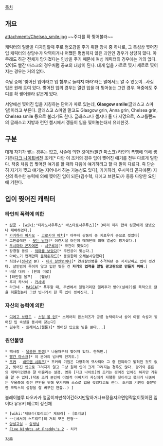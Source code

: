 [[목차]]

== 개요 ==
attachment:/Chelsea_smile.jpg
~~주디를 확 찢어불라~~

캐릭터의 얼굴을 디자인할때 주로 혐오감을 주기 위한 장치 중 하나로, 그 특성상 찢어진 입 캐릭터의 상당수가 악역이거나 어쨌든 평범하지 않은 괴인인 경우가 상당히 많다. 아무래도 하관 전체가 망가졌다는 인상을 주기 때문에 여성 캐릭터의 경우에는 거의 없다. 있어도 빨간 마스크의 경우처럼 공포의 대상이 된다. 대개 입을 가로로 찢지 세로로 찢어지는 경우는 거의 없다.

속담 중에 '찢어진 입이라고 입 함부로 놀리지 마라'라는 말에서도 알 수 있듯이...사실 입은 원래 트여 있다. 찢어진 입의 경우는 열린 입을 더 찢어놓는 그런 경우. 욕중에도 주디를 확 찢어불라 같은게 있다.

서양에선 찢어진 입을 지칭하는 단어가 따로 있는데, '''Glasgow smile'''(글래스고 스마일)이라고 부른다. 글래스고 스마일 말고도 Glasgow grin, Anna grin, Chelsea grin, Chelsea smile 등으로 불리기도 한다. 글래스고나 첼시나 둘 다 지명으로, 스코틀랜드의 글래스고 지방과 런던 첼시에서 갱들이 입을 찢어놓는대서 유례한것.

== 구분 ==
대개 자기가 찢는 경우는 없고, 시술에 의한 것이든(빨간 마스크) 타인의 폭행에 의해 생기든([[다크 나이트]]버전 조커[* 다만 이 조커의 경우 입이 찢어진 얘기를 전부 다르게 말한다. 작중 처음 입 찢어진 얘기를 할 때와 다음에 얘기하려고 할 때 말이 다르다. 즉 단순히 자기가 찢고 얘기는 지어내서 하는 가능성도 있다], 가키하라, 우시마타 곤자에몬) 자신의 특수한 능력에 의해 찢어진 입이 되든(김수혁, 디에고 브란도)가 등등 다양한 요인에 기한다.  

== 입이 찢어진 캐릭터 ==
=== 타인의 폭력에 의한 ===
 * [[킹콩]] - [wiki:"티라노사우루스" 바스타토사우루스][* 3마리 끼리 합쳐 킹콩에게 덤볐으나 패배하였다.]
 * [[카키하라 마사오]] - [[고로시야 이치]][* 야쿠자 쌍둥이 중 지로우가 손으로 찢었다]
 * 그윈플레인 - [[웃는 남자]][* 어린시절 어린이 매매단에 의해 얼굴이 망가졌다.]
 * [[우시마타 곤자에몬]] - [[시구루이]][* 코간이 찢었다]
 * 장경철 동료 - [[악마를 보았다]][* 주인공이 찢는다.]
 * 마비노기 연재만화 [[블랙위자드]][* 동료한테 오체분시당했다]
 * 최형구([[정재영]] 분) - [[내가 살인범이다]][* 연쇄살인범을 추격하던 중 저지당하고 입이 찢긴다. 살인범이 죽이지 않고 입만 찢은 건 '''자기의 업적을 알릴 광고판으로 만들기 위해'''.]
 * 비달 대위 - [판의 미로]
 * [하인켈 울프] - [헬싱]
 * 후치 카사네 - [[카사네]]
 * 라크네 - [[MASCA]][* 폭주할 때, 주변에서 얼쩡거리던 엘리후가 방어(살해?)를 목적으로 칼을 휘둘렀는데 그만 빗나가서 한 쪽 입이 찢어진다. ]

=== 자신의 능력에 의한 ===
 * [[디에고 브란도]] - [[스틸 볼 런]][* 스케어리 몬스터즈가 공룡 능력이라서 상어 이빨 속성과 찢어진 입 속성을 동시에 갖는다]
 * [[김수혁]] - [[트레이스(웹툰)]][* 찢어진 입으로 빔을 쏜다...]

=== 원인불명 ===
 * 백사장 - [[달콤한 인생]][* 나올때부터 찢어져 있다. 한쪽만.]
 * [[빨간 마스크]][* 이 분야의 넘사벽 인지도.]
 * [[조커]] - [[배트맨 시리즈]][* 조커의 기원은 다양하게 묘사되며 그 중 진짜라고 밝혀진 것도 없고, 찢어진 입으로 그려지지 않고 그냥 원래 입이 크게 그려지는 경우도 많다. 광기와 혼돈의 캐릭터인만큼 잘 어울리는 설정. 영화 [다크 나이트]의 조커는 찢어진 입이긴 하지만 기원을 알 수 없다.(작중 조커 본인이 어릴적 아버지가 자신에게 자행한 짓이라고 했다가 나중에는 우울증에 걸린 연인을 위해 웃기위해 스스로 입을 찢었다고도 한다. 조커의 기원이 불분명한 코믹스의 설정을 잘 버무린 연출..) ]
블레이블루 타오카카 얼굴이까만색이긴하지만말하거나표정을지으면영락없이찢어진 입이다 유우키 테르미 정신체
 * [wiki:"제브라(토리코)" 제브라] - [토리코]
 * ~~[세서미 스트리트]의 거의 모든 인형~~
 * [[암살교실]] - [[살생님]]
 * [[Five Nights at Freddy's 2]] - 치카
[[각주]]
